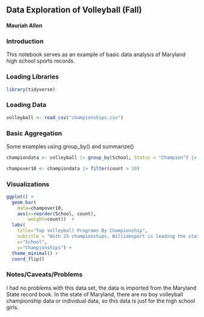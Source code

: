 ## Data Exploration of Volleyball (Fall)

#### Mauriah Allen

### Introduction

This notebook serves as an example of basic data analysis of Maryland high school sports records.

### Loading Libraries


```r
library(tidyverse)
```

### Loading Data

```r
volleyball <- read_csv("championships.csv")
```

### Basic Aggregation

Some examples using group_by() and summarize()

```r
championdata <- volleyball |> group_by(School, Status = "Champion") |> summarise(count=n())
```
```r
champover10 <- championdata |> filter(count > 10) 
```

### Visualizations

```r
ggplot() + 
  geom_bar(
    data=champover10, 
    aes(x=reorder(School, count),
        weight=count))  + 
  labs(
    title="Top Volleyball Programs By Championship",
    subtitle = "With 25 championships, Williamsport is leading the state",
    x="School", 
    y="Championships") + 
  theme_minimal() + 
  coord_flip()
```


### Notes/Caveats/Problems

I had no problems with this data set, the data is imported from the Maryland State record book. In the state of Maryland, there are no boy volleyball championship data or individual data, so this data is just for the high school girls. 

